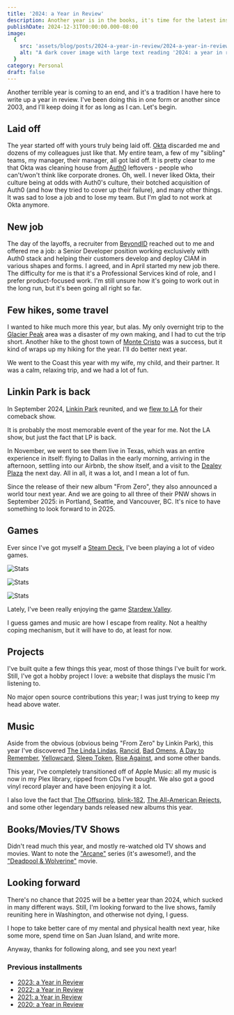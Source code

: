 ```yaml
---
title: '2024: a Year in Review'
description: Another year is in the books, it's time for the latest installment of my "Year in Review" series. This year sucked in so many ways, but there were a few bright spots as well.
publishDate: 2024-12-31T00:00:00.000-08:00
image:
  {
    src: 'assets/blog/posts/2024-a-year-in-review/2024-a-year-in-review.jpg',
    alt: "A dark cover image with large text reading '2024: a year in review'",
  }
category: Personal
draft: false
---
```



Another terrible year is coming to an end, and it's a tradition I have here to write up a year in review. I've been doing this in one form or another since 2003, and I'll keep doing it for as long as I can. Let's begin.

## Laid off

The year started off with yours truly being laid off. [Okta](https://www.okta.com) discarded me and dozens of my colleagues just like that. My entire team, a few of my "sibling" teams, my manager, their manager, all got laid off. It is pretty clear to me that Okta was cleaning house from [Auth0](https://auth0.com) leftovers - people who can't/won't think like corporate drones. Oh, well. I never liked Okta, their culture being at odds with Auth0's culture, their botched acquisition of Auth0 (and how they tried to cover up their failure), and many other things. It was sad to lose a job and to lose my team. But I'm glad to not work at Okta anymore.

## New job

The day of the layoffs, a recruiter from [BeyondID](https://beyondid.com) reached out to me and offered me a job: a Senior Developer position working exclusively with Auth0 stack and helping their customers develop and deploy CIAM in various shapes and forms. I agreed, and in April started my new job there. The difficulty for me is that it's a Professional Services kind of role, and I prefer product-focused work. I'm still unsure how it's going to work out in the long run, but it's been going all right so far.

## Few hikes, some travel

I wanted to hike much more this year, but alas. My only overnight trip to the [Glacier Peak](https://www.wta.org/go-hiking/hikes/glacier-peak) area was a disaster of my own making, and I had to cut the trip short. Another hike to the ghost town of [Monte Cristo](https://www.wta.org/go-hiking/hikes/monte-cristo-ghost-town) was a success, but it kind of wraps up my hiking for the year. I'll do better next year.

We went to the Coast this year with my wife, my child, and their partner. It was a calm, relaxing trip, and we had a lot of fun.

## Linkin Park is back

In September 2024, [Linkin Park](https://www.linkinpark.com) reunited, and we [flew to LA](/blog/linkin-park-is-back) for their comeback show.

It is probably the most memorable event of the year for me. Not the LA show, but just the fact that LP is back.

In November, we went to see them live in Texas, which was an entire experience in itself: flying to Dallas in the early morning, arriving in the afternoon, settling into our Airbnb, the show itself, and a visit to the [Dealey Plaza](https://en.wikipedia.org/wiki/Dealey_Plaza) the next day. All in all, it was a lot, and I mean a lot of fun.

Since the release of their new album "From Zero", they also announced a world tour next year. And we are going to all three of their PNW shows in September 2025: in Portland, Seattle, and Vancouver, BC. It's nice to have something to look forward to in 2025.

## Games

Ever since I've got myself a [Steam Deck](https://www.steamdeck.com), I've been playing a lot of video games.

![Stats](assets/blog/posts/2024-a-year-in-review/steam1.png)

![Stats](assets/blog/posts/2024-a-year-in-review/steam2.png)

![Stats](assets/blog/posts/2024-a-year-in-review/steam3.png)

Lately, I've been really enjoying the game [Stardew Valley](https://www.stardewvalley.net).

I guess games and music are how I escape from reality. Not a healthy coping mechanism, but it will have to do, at least for now.

## Projects

I've built quite a few things this year, most of those things I've built for work. Still, I've got a hobby project I love: a website that displays the music I'm listening to.

<LinkPreview id="https://music.rosnovsky.us" />

No major open source contributions this year; I was just trying to keep my head above water.

## Music

Aside from the obvious (obvious being "From Zero" by Linkin Park), this year I've discovered [The Linda Lindas](https://thelindalindas.com), [Rancid](https://rancidrancid.com), [Bad Omens](https://badomensofficial.com), [A Day to Remember](https://adtr.com), [Yellowcard](https://yellowcardrock.com), [Sleep Token](https://sleep-token.com), [Rise Against](https://www.riseagainst.com), and some other bands.

This year, I've completely transitioned off of Apple Music: all my music is now in my Plex library, ripped from CDs I've bought. We also got a good vinyl record player and have been enjoying it a lot.

I also love the fact that [The Offspring](https://offspring.com), [blink-182](https://www.blink182.com), [The All-American Rejects](https://www.allamericanrejects.com), and some other legendary bands released new albums this year.

## Books/Movies/TV Shows

Didn't read much this year, and mostly re-watched old TV shows and movies. Want to note the ["Arcane"](https://www.netflix.com/title/81435684) series (it's awesome!), and the ["Deadpool & Wolverine"](https://www.marvel.com/movies/deadpool-and-wolverine) movie.

## Looking forward

There's no chance that 2025 will be a better year than 2024, which sucked in many different ways. Still, I'm looking forward to the live shows, family reuniting here in Washington, and otherwise not dying, I guess.

I hope to take better care of my mental and physical health next year, hike some more, spend time on San Juan Island, and write more.

Anyway, thanks for following along, and see you next year!

### Previous installments

- [2023: a Year in Review](/blog/2023-a-year-in-review)
- [2022: a Year in Review](/blog/2022-a-year-in-review)
- [2021: a Year in Review](/blog/2021)
- [2020: a Year in Review](/blog/2020-you-won-t-be-missed)

